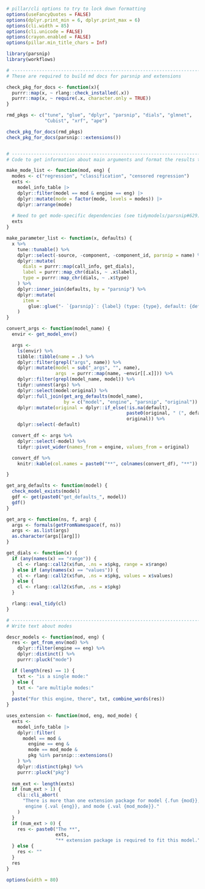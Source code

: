 ```r
# pillar/cli options to try to lock down formatting
options(useFancyQuotes = FALSE)
options(dplyr.print_min = 6, dplyr.print_max = 6)
options(cli.width = 85)
options(cli.unicode = FALSE)
options(crayon.enabled = FALSE)
options(pillar.min_title_chars = Inf)

library(parsnip)
library(workflows)

# ------------------------------------------------------------------------------
# These are required to build md docs for parsnip and extensions

check_pkg_for_docs <- function(x){
  purrr::map(x, ~ rlang::check_installed(.x))
  purrr::map(x, ~ require(.x, character.only = TRUE))
}

rmd_pkgs <- c("tune", "glue", "dplyr", "parsnip", "dials", "glmnet", 
              "Cubist", "xrf", "ape")

check_pkg_for_docs(rmd_pkgs)
check_pkg_for_docs(parsnip:::extensions())


# ------------------------------------------------------------------------------
# Code to get information about main arguments and format the results to print

make_mode_list <- function(mod, eng) {
  modes <- c("regression", "classification", "censored regression")
  exts <-
    model_info_table |>
    dplyr::filter(model == mod & engine == eng) |> 
    dplyr::mutate(mode = factor(mode, levels = modes)) |> 
    dplyr::arrange(mode)
  
  # Need to get mode-specific dependencies (see tidymodels/parsnip#629)
  exts
}

make_parameter_list <- function(x, defaults) {
  x %>%
    tune::tunable() %>%
    dplyr::select(-source, -component, -component_id, parsnip = name) %>%
    dplyr::mutate(
      dials = purrr::map(call_info, get_dials),
      label = purrr::map_chr(dials, ~ .x$label),
      type = purrr::map_chr(dials, ~ .x$type)
    ) %>%
    dplyr::inner_join(defaults, by = "parsnip") %>%
    dplyr::mutate(
      item =
        glue::glue("- `{parsnip}`: {label} (type: {type}, default: {default})\n\n")
    )
}

convert_args <- function(model_name) {
  envir <- get_model_env()

  args <-
    ls(envir) %>%
    tibble::tibble(name = .) %>%
    dplyr::filter(grepl("args", name)) %>%
    dplyr::mutate(model = sub("_args", "", name),
                  args  = purrr::map(name, ~envir[[.x]])) %>%
    dplyr::filter(grepl(model_name, model)) %>%
    tidyr::unnest(args) %>%
    dplyr::select(model:original) %>%
    dplyr::full_join(get_arg_defaults(model_name),
                     by = c("model", "engine", "parsnip", "original")) %>%
    dplyr::mutate(original = dplyr::if_else(!is.na(default),
                                            paste0(original, " (", default, ")"),
                                            original)) %>%
    dplyr::select(-default)

  convert_df <- args %>%
    dplyr::select(-model) %>%
    tidyr::pivot_wider(names_from = engine, values_from = original)

  convert_df %>%
    knitr::kable(col.names = paste0("**", colnames(convert_df), "**"))

}

get_arg_defaults <- function(model) {
  check_model_exists(model)
  gdf <- get(paste0("get_defaults_", model))
  gdf()
}

get_arg <- function(ns, f, arg) {
  args <- formals(getFromNamespace(f, ns))
  args <- as.list(args)
  as.character(args[[arg]])
}

get_dials <- function(x) {
  if (any(names(x) == "range")) {
    cl <- rlang::call2(x$fun, .ns = x$pkg, range = x$range)
  } else if (any(names(x) == "values")) {
    cl <- rlang::call2(x$fun, .ns = x$pkg, values = x$values)
  } else {
    cl <- rlang::call2(x$fun, .ns = x$pkg)
  }

  rlang::eval_tidy(cl)
}

# ------------------------------------------------------------------------------
# Write text about modes

descr_models <- function(mod, eng) {
  res <- get_from_env(mod) %>%
    dplyr::filter(engine == eng) %>%
    dplyr::distinct() %>%
    purrr::pluck("mode")

  if (length(res) == 1) {
    txt <- "is a single mode:"
  } else {
    txt <- "are multiple modes:"
  }
  paste("For this engine, there", txt, combine_words(res))
}

uses_extension <- function(mod, eng, mod_mode) {
  exts <-
    model_info_table |>
    dplyr::filter(
      model == mod & 
        engine == eng & 
        mode == mod_mode & 
        pkg %in% parsnip:::extensions()
    ) %>% 
    dplyr::distinct(pkg) %>% 
    purrr::pluck("pkg")
  
  num_ext <- length(exts)
  if (num_ext > 1) {
    cli::cli_abort(
      "There is more than one extension package for model {.fun {mod}},
       engine {.val {eng}}, and mode {.val {mod_mode}}."
    )
  }
  if (num_ext > 0) {
    res <- paste0("The **", 
                  exts, 
                  "** extension package is required to fit this model.")
  } else {
    res <- ""
  }
  res
}

options(width = 80)
```
